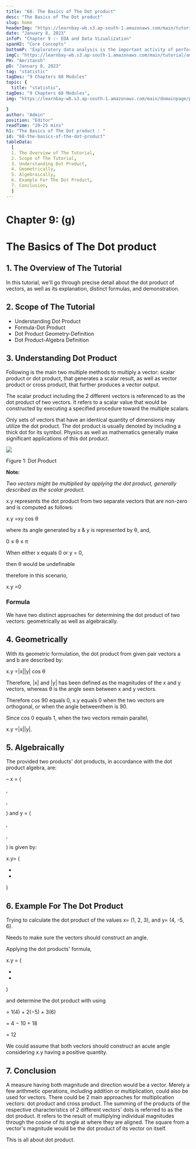 ```yaml
---
title: "68. The Basics of The Dot product"
desc: "The Basics of The Dot product"
slug: home
headerImg: "https://learnbay-wb.s3.ap-south-1.amazonaws.com/main/tutorial/Statistics+Header.png"
date: "January 8, 2023"
infoP: "Chapter 9 :- EDA and Data Vizualization"
spanH2: "Core Concepts"
bottomP: "Exploratory data analysis is the important activity of performing preliminary analyses of data in order to find patterns, identify anomalies, test a hypothesis, and double-check assumptions with the use of descriptive statistics and graphical presentations."
imgC: "https://learnbay-wb.s3.ap-south-1.amazonaws.com/main/tutorial/amritansh.png"
PH: "Amritansh"
pD: "January 8, 2023"
tag: "statistic"
tagDes: "9 Chapters 68 Modules"
topic: {
  title: "statistic",
tagDes: "9 Chapters 68 Modules",
img: "https://learnbay-wb.s3.ap-south-1.amazonaws.com/main/domainpage/pie-chart.png"

}
author: "Admin"
position: "Editor"
readTime: "20-25 mins"
h1: "The Basics of The Dot product : "
id: "68-the-basics-of-the-dot-product"
tableData:
  [
  1. The Overview of The Tutorial, 
  2. Scope of The Tutorial,  
  3. Understanding Dot Product,  
  4. Geometrically,
  5. Algebraically,
  6. Example For The Dot Product,
  7. Conclusion,
  ]
---
```


# **Chapter 9: (g)**


# **The Basics of The Dot product**


## 1. The Overview of The Tutorial

In this tutorial, we'll go through precise detail about the dot product of vectors, as well as its explanation, distinct formulas, and demonstration.


## 2. Scope of The Tutorial



* Understanding Dot Product
* Formula-Dot Product 
* Dot Product Geometry-Definition
* Dot Product-Algebra Definition


## 3. Understanding Dot Product

Following is the main two multiple methods to multiply a vector: scalar product or dot product, that generates a scalar result, as well as vector product or cross product, that further produces a vector output. 

The scalar product including the 2 different vectors is referenced to as the dot product of two vectors. It refers to a scalar value that would be constructed by executing a specified procedure toward the multiple scalars. 

Only sets of vectors that have an identical quantity of dimensions may utilize the dot product. The dot product is usually denoted by including a thick dot for its symbol. Physics as well as mathematics generally make significant applications of this dot product.


<img src="https://learnbay-wb.s3.ap-south-1.amazonaws.com/main/tutorial/statistics/Dot+product+image.jpg"></img>


Figure 1: Dot Product


**Note:**

_Two vectors might be multiplied by applying the dot product, generally described as the scalar product._

x.y represents the dot product from two separate vectors that are non-zero and is computed as follows:

x.y =xy cos θ

where its angle generated by x & y is represented by θ, and,

0 ≤ θ ≤ π

When either x equals 0 or y = 0,

then θ would be undefinable

therefore in this scenario,

x.y =0


### **Formula**

We have two distinct approaches for determining the dot product of two vectors: geometrically as well as algebraically.


## 4. Geometrically 

With its geometric formulation, the dot product from given pair vectors a and b are described by:

x.y =|x||y| cos θ

Therefore, |x| and |y| has been defined as the magnitudes of the x and y vectors, whereas θ is the angle seen between x and y vectors.

Therefore cos 90 equals 0, x.y equals 0 when the two vectors are orthogonal, or when the angle betweenthem is 90.

Since cos 0 equals 1, when the two vectors remain parallel, 

x.y =|x||y|.


## 5. Algebraically 

The provided two products' dot products, in accordance with the dot product algebra, are:

– x = (

, 

, 

) and y = (

, 

, 

) is given by:

x.y= (

 + 

 + 

)


## 6. Example For The Dot Product

Trying to calculate the dot product of the values x= (1, 2, 3), and y= (4, -5, 6).

Needs to make sure the vectors should construct an angle.

Applying the dot products' formula,

x.y = (

 + 

 + 

)

and determine the dot product with using

= 1(4) + 2(−5) + 3(6)

= 4 − 10 + 18

= 12

We could assume that both vectors should construct an acute angle considering x.y having a positive quantity.


## 7. Conclusion

A measure having both magnitude and direction would be a vector. Merely a few arithmetic operations, including addition or multiplication, could also be used for vectors. There could be 2 main approaches for multiplication vectors: dot product and cross product. The summing of the products of the respective characteristics of 2 different vectors' dots is referred to as the dot product. It refers to the result of multiplying individual magnitudes through the cosine of its angle at where they are aligned. The square from a vector's magnitude would be the dot product of its vector on itself.

This is all about dot product.